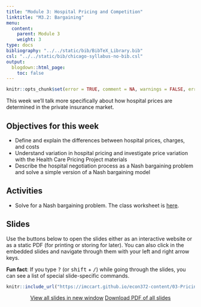 ```yaml
---
title: "Module 3: Hospital Pricing and Competition"
linktitle: "M3.2: Bargaining"
menu:
  content:
    parent: Module 3
    weight: 3
type: docs
bibliography: "../../static/bib/BibTeX_Library.bib"
csl: "../../static/bib/chicago-syllabus-no-bib.csl"
output:
  blogdown::html_page:
    toc: false
---
```


```r
knitr::opts_chunk$set(error = TRUE, comment = NA, warnings = FALSE, errors = FALSE, messages = FALSE, tidy = FALSE, echo = FALSE)
```

This week we'll talk more specifically about how hospital prices are determined in the private insurance market.

## Objectives for this week
- Define and explain the differences between hospital prices, charges, and costs
- Understand variation in hospital pricing and investigate price variation with the Health Care Pricing Project materials
- Describe the hospital negotiation process as a Nash bargaining problem and solve a simple version of a Nash bargaining model

## Activities
- Solve for a Nash bargaining problem. The class worksheet is [here](/resource/wksheet9.html).


## Slides
Use the buttons below to open the slides either as an interactive website or as a static PDF (for printing or storing for later). You can also click in the embedded slides and navigate through them with your left and right arrow keys.

:::fyi
**Fun fact**: If you type <kbd>?</kbd> (or <kbd>shift</kbd> + <kbd>/</kbd>) while going through the slides, you can see a list of special slide-specific commands.
:::

<center>

```r
knitr::include_url("https://imccart.github.io/econ372-content/03-Pricing/03-pricing2.html")
```


<p><a class="btn btn-primary btn-lg" target="_blank" href="https://imccart.github.io/econ372-content/03-Pricing/03-pricing2.html"><i class="fas fa-external-link-alt"></i> View all slides in new window</a> <a class="btn btn-primary btn-lg" target="_blank" href="https://imccart.github.io/econ372-content/03-Pricing/03-pricing2.pdf" role="button"><i class="far fa-file-pdf"></i> Download PDF of all slides</a></p>

</center>
